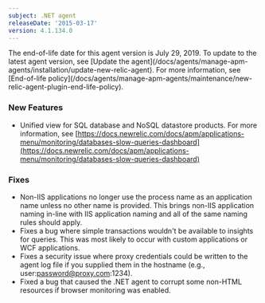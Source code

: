 ```yaml
---
subject: .NET agent
releaseDate: '2015-03-17'
version: 4.1.134.0
---
```


<Callout variant="important">
  The end-of-life date for this agent version is July 29, 2019. To update to the latest agent version, see [Update the agent](/docs/agents/manage-apm-agents/installation/update-new-relic-agent). For more information, see [End-of-life policy](/docs/agents/manage-apm-agents/maintenance/new-relic-agent-plugin-end-life-policy).
</Callout>

### New Features

* Unified view for SQL database and NoSQL datastore products. For more information, see [https://docs.newrelic.com/docs/apm/applications-menu/monitoring/databases-slow-queries-dashboard](https://docs.newrelic.com/docs/apm/applications-menu/monitoring/databases-slow-queries-dashboard)

### Fixes

* Non-IIS applications no longer use the process name as an application name unless no other name is provided. This brings non-IIS application naming in-line with IIS application naming and all of the same naming rules should apply.
* Fixes a bug where simple transactions wouldn't be available to insights for queries. This was most likely to occur with custom applications or WCF applications.
* Fixes a security issue where proxy credentials could be written to the agent log file if you supplied them in the hostname (e.g., user:[password@proxy.com](mailto:password@proxy.com):1234).
* Fixed a bug that caused the .NET agent to corrupt some non-HTML resources if browser monitoring was enabled.
